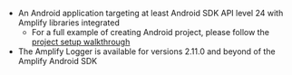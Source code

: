 * An Android application targeting at least Android SDK API level 24 with Amplify libraries integrated
    * For a full example of creating Android project, please follow the [project setup walkthrough](/[platform]/start/project-setup/create-application/)
* The Amplify Logger is available for versions 2.11.0 and beyond of the Amplify Android SDK
